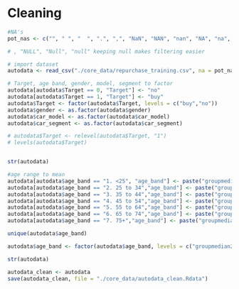 # Cleaning
```r
#NA's
pot_nas <- c("", " ", "  ", ".", ",", "NaN", "NAN", "nan", "NA", "na", "N/A", "n/a")

# , "NULL", "Null", "null" keeping null makes filtering easier

# import dataset
autodata <- read_csv("./core_data/repurchase_training.csv", na = pot_nas)

# Target, age band, gender, model, segment to factor
autodata[autodata$Target == 0, "Target"] <- "no"
autodata[autodata$Target == 1, "Target"] <- "buy"
autodata$Target <- factor(autodata$Target, levels = c("buy","no"))
autodata$gender <- as.factor(autodata$gender)
autodata$car_model <- as.factor(autodata$car_model)
autodata$car_segment <- as.factor(autodata$car_segment)

# autodata$Target <- relevel(autodata$Target, "1")
# levels(autodata$Target)


str(autodata)
```

```r
#age range to mean
autodata[autodata$age_band == "1. <25", "age_band"] <- paste("groupmedian",floor((18+25)/2),sep = "")
autodata[autodata$age_band == "2. 25 to 34","age_band"] <- paste("groupmedian",floor((25+34)/2),sep = "")
autodata[autodata$age_band == "3. 35 to 44","age_band"] <- paste("groupmedian",floor((35+44)/2),sep = "")
autodata[autodata$age_band == "4. 45 to 54","age_band"] <- paste("groupmedian",floor((45+54)/2),sep = "")
autodata[autodata$age_band == "5. 55 to 64","age_band"] <- paste("groupmedian",floor((55+64)/2),sep = "")
autodata[autodata$age_band == "6. 65 to 74","age_band"] <- paste("groupmedian",floor((5+74)/2),sep = "")
autodata[autodata$age_band == "7. 75+","age_band"] <- paste("groupmedian",floor((75+85)/2),sep = "")

unique(autodata$age_band)

autodata$age_band <- factor(autodata$age_band, levels = c("groupmedian21", "groupmedian29", "groupmedian39", "NULL", "groupmedian49", "groupmedian59", "groupmedian80"))

str(autodata)

```

```r
autodata_clean <- autodata
save(autodata_clean, file = "./core_data/autodata_clean.Rdata")
```

